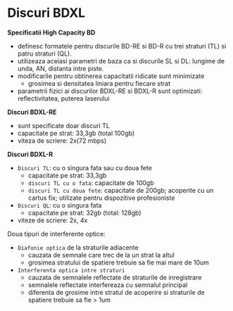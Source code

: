 
<SEO title="Discuri BDXL" />

# Discuri BDXL

**Specificatii High Capacity BD**

- definesc formatele pentru discurile BD-RE si BD-R cu trei straturi (TL) si patru straturi (QL).
- utilizeaza aceiasi parametri de baza ca si discurile SL si DL: lungime de unda, AN, distanta intre piste.
- modificarile pentru obtinerea capacitatii ridicate sunt minimizate 
    - grosimea si densitatea liniara pentru fiecare strat
- parametrii fizici ai discurilor BDXL-RE si BDXL-R sunt optimizati: reflectivitatea, puterea laserului

**Discuri BDXL-RE**
- sunt specificate doar discuri TL
- capacitate pe strat: 33,3gb (total 100gb)
- viteza de scriere: 2x(72 mbps)

**Discuri BDXL-R**
- ``Discuri TL``: cu o singura fata sau cu doua fete
    - capacitate pe strat: 33,3gb
    - ``discuri TL cu o fata``: capacitate de 100gb
    - ``discuri TL cu doua fete``: capacitate de 200gb; acoperite cu un cartus fix; utilizate pentru dispozitive profesioniste
- ``Discuri QL``: cu o singura fata
    - capacitate pe strat: 32gb (total: 128gb)
- viteze de scriere: 2x, 4x

Doua tipuri de interferente optice:
- ``Diafonie optica`` de la straturile adiacente
    - cauzata de semnale care trec de la un strat la altul
    - grosimea stratului de spatiere trebuie sa fie mai mare de 10um
- ``Interferenta optica intre straturi``
    - cauzata de semnalele reflectate de straturile de inregistrare
    - semnalele reflectate interfereaza cu semnalul principal
    - diferenta de grosime intre stratul de acoperire si straturile de spatiere trebuie sa fie > 1um

<Links />